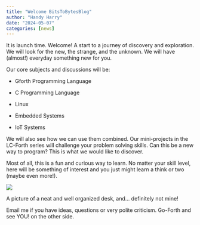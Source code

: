 ```yaml
---
title: "Welcome BitsToBytesBlog"
author: "Handy Harry"
date: "2024-05-07"
categories: [news]
---
```


It is launch time. Welcome! A start to a journey of discovery and exploration. We will look for the new, the strange, and the unknown. We will have (almost!) everyday something new for you.

Our core subjects and discussions will be:

-   Gforth Programming Language

-   C Programming Language

-   Linux

-   Embedded Systems

-   IoT Systems

We will also see how we can use them combined. Our mini-projects in the LC-Forth series will challenge your problem solving skills. Can this be a new way to program? This is what we would like to discover.

Most of all, this is a fun and curious way to learn. No matter your skill level, here will be something of interest and you just might learn a think or two (maybe even more!).

![](thumbnail.jpg)

A picture of a neat and well organized desk, and... definitely not mine!

Email me if you have ideas, questions or very polite criticism. Go-Forth and see YOU! on the other side.
